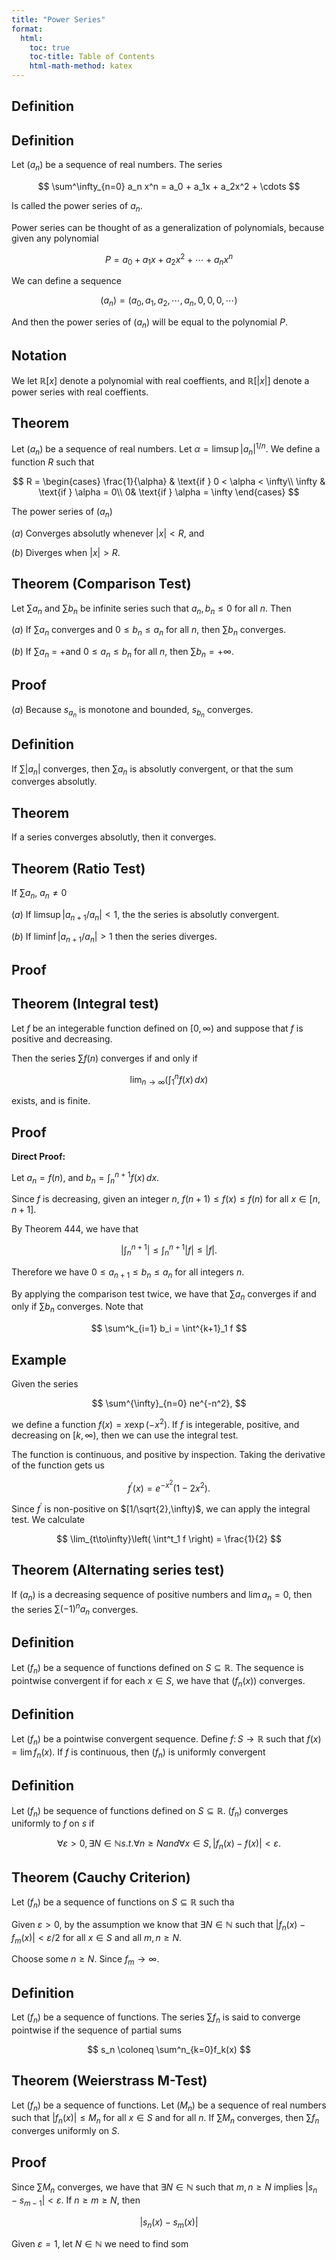```yaml
---
title: "Power Series"
format:
  html:
    toc: true
    toc-title: Table of Contents
    html-math-method: katex
---
```


## Definition

::: {.callout-note icon="false"}
## Definition

Let $(a_n)$ be a sequence of real numbers. The series

$$
\sum^\infty_{n=0} a_n x^n = a_0 + a_1x + a_2x^2 + \cdots 
$$

Is called the [power series]{.definition} of $a_n$.
:::

Power series can be thought of as a generalization of polynomials, because given any polynomial 

$$
P = a_0 + a_1 x + a_2 x^2 + \cdots + a_n x^n
$$

We can define a sequence 

$$
(a_n) = (a_0,a_1,a_2,\cdots,a_n,0,0,0,\cdots)
$$

And then the power series of $(a_n)$ will be equal to the polynomial $P$.

::: {.callout-important icon="false"}
## Notation

We let $\mathbb{R}[x]$ denote a polynomial with real coeffients, and $\mathbb{R}[|x|]$ denote a power series with real coeffients.

:::

::: {.callout-warning icon="false"}
## Theorem

Let $(a_n)$ be a sequence of real numbers. Let $\alpha = \limsup |a_n|^{1/n}$. We define a function $R$ such that 

$$
R = \begin{cases}
\frac{1}{\alpha} & \text{if } 0 < \alpha < \infty\\
\infty & \text{if } \alpha = 0\\
0& \text{if } \alpha = \infty
\end{cases}
$$

The power series of $(a_n)$ 

$(a)$ Converges absolutly whenever $|x| < R$, and 

$(b)$ Diverges when $|x| > R$.

:::

::: {.callout-note icon="false"}
## Theorem (Comparison Test)

Let $\sum a_n$ and $\sum b_n$ be infinite series such that $a_n,b_n \leq 0$ for all $n$. Then

$(a)$ If $\sum a_n$ converges and $0 \leq b_n \leq a_n$ for all $n$, then $\sum b_n$ converges.

$(b)$ If $\sum a_n$ = +\infty and $0 \leq a_n \leq b_n$ for all $n$, then $\sum b_n = + \infty$.

:::

::: {.callout-tip icon="false" collapse="true"}
## Proof

$(a)$ Because $s_{a_n}$ is monotone and bounded, $s_{b_n}$ converges.
:::

::: {.callout-note icon="false"}
## Definition

If $\sum |a_n|$ converges, then $\sum a_n$ is [absolutly convergent]{.definition}, or that the sum [converges absolutly]{.definition}.
:::

::: {.callout-note icon="false"}
## Theorem 

If a series converges absolutly, then it converges.

:::


::: {.callout-note icon="false"}
## Theorem (Ratio Test)

If $\sum a_n$, $a_n \not = 0$

$(a)$ If $\limsup |a_{n+1}/a_n| < 1$, the the series is absolutly convergent.

$(b)$ If $\liminf |a_{n+1}/a_n| > 1$ then the series diverges.
:::

::: {.callout-tip icon="false" collapse="true"}
## Proof


:::

::: {.callout-note icon="false"}
## Theorem (Integral test)

Let $f$ be an integerable function defined on $[0,\infty)$ and suppose that $f$ is positive and decreasing. 

Then the series $\sum f(n)$ converges if and only if

$$
\lim_{n \to \infty} \left( \int^n_1 f(x) \,dx \right)
$$

exists, and is finite.
:::

::: {.callout-tip icon="false" collapse="true"}
## Proof

**Direct Proof:**

Let $a_n = f(n)$, and $b_n = \int^{n+1}_n f(x)\,dx$. 

Since $f$ is decreasing, given an integer $n$, $f(n+1) \leq f(x) \leq f(n)$ for all $x \in [n,n+1]$.

By Theorem $444$, we have that

$$
\left| \int^{n+1}_{n} \right| \leq \int^{n+1}_{n} |f| \leq |f|.
$$

Therefore we have $0 \leq a_{n+1} \leq b_n \leq a_n$ for all integers $n$.

By applying the comparison test twice, we have that $\sum a_n$ converges if and only if $\sum b_n$ converges. Note that

$$
\sum^k_{i=1} b_i = \int^{k+1}_1 f
$$


:::

::: {.callout-warning icon="false"}
## Example

Given the series 

$$
\sum^{\infty}_{n=0} ne^{-n^2},
$$

we define a function $f(x) = x\exp(-x^2)$. If $f$ is integerable, positive, and decreasing on $[k,\infty)$, then we can use the integral test.

The function is continuous, and positive by inspection. Taking the derivative of the function gets us

$$
f^\prime(x) = e^{-x^2}(1-2x^2).
$$

Since $f^\prime$ is non-positive on $[1/\sqrt{2},\infty)$, we can apply the integral test. We calculate

$$
\lim_{t\to\infty}\left( \int^t_1 f \right) = \frac{1}{2}
$$

:::

::: {.callout-note icon="false"}
## Theorem (Alternating series test)

If $(a_n)$ is a decreasing sequence of positive numbers and $\lim a_n = 0$, then the series $\sum (-1)^{n}a_n$ converges.

:::

::: {.callout-note icon="false"}
## Definition

Let $(f_n)$ be a sequence of functions defined on $S \subseteq \mathbb{R}$. The sequence is [pointwise convergent]{.definition} if for each $x \in S$, we have that $(f_n(x))$ converges.
:::

::: {.callout-note icon="false"}
## Definition

Let $(f_n)$ be a pointwise convergent sequence. Define $f \colon S \to \mathbb{R}$ such that $f(x) = \lim f_n(x)$. If $f$ is continuous, then $(f_n)$ is [uniformly convergent]{.definition}
:::

::: {.callout-note icon="false"}
## Definition

Let $(f_n)$ be sequence of functions defined on $S \subseteq \mathbb{R}$. $(f_n)$ [converges uniformly]{.definition} to $f$ on $s$ if

$$
\forall \varepsilon > 0, \exists N \in \mathbb{N} s.t. \forall n \geq N and \forall x \in S, |f_n(x) - f(x)| < \varepsilon.
$$
:::

::: {.callout-note icon="false"}
## Theorem (Cauchy Criterion)

Let $(f_n)$ be a sequence of functions on $S \subseteq \mathbb{R}$ such tha

Given $\varepsilon > 0$, by the assumption we know that $\exists N \in \mathbb{N}$ such that $|f_n(x) - f_m(x)| < \varepsilon/2$ for all $x \in S$ and all $m,n\geq N$.

Choose some $n \geq N$. Since $f_m \to \infty$.

:::


::: {.callout-note icon="false"}
## Definition

Let $(f_n)$ be a sequence of functions. The series $\sum f_n$ is said to [converge pointwise]{.definition} if the sequence of partial sums

$$
s_n \coloneq \sum^n_{k=0}f_k(x)
$$

:::

::: {.callout-note icon="false"}
## Theorem (Weierstrass M-Test)

Let $(f_n)$ be a sequence of functions. Let $(M_n)$ be a sequence of real numbers such that $|f_n(x)| \leq M_n$ for all $x\in S$ and for all $n$. If $\sum M_n$ converges, then $\sum f_n$ converges uniformly on $S$.
:::

::: {.callout-tip icon="false" collapse="true"}
## Proof

Since $\sum M_n$ converges, we have that $\exists N \in \mathbb{N}$ such that $m,n \geq N$ implies $|s_n - s_{m-1}| < \varepsilon$. If $n \geq m \geq N$, then 

$$
|s_n(x) - s_m(x)| 
$$

:::

Given $\varepsilon = 1$, let $N \in \mathbb{N}$ we need to find som